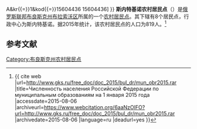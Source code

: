 {{Infobox Settlement
| official_name = 斯内特基诺农村居民点
| native_name = Сныткинское сельское поселение
| settlement_type = [[农村居民点|农村居民点]]
| subdivision_type = [[国家|国家]]
| subdivision_type1 = [[州_(俄罗斯)|州]]
| subdivision_type2 = [[区_(苏联)|区]]
| subdivision_name = {{RUS}}
| subdivision_name1 = [[布良斯克州|布良斯克州]]
| subdivision_name2 = [[布拉索沃区|布拉索沃区]]
| seat_type = 行政中心
| seat = 斯内特基诺
| population_as_of=2015
| population_footnotes = <ref name=stat />
| population_total = 819
| coordinates_display = inline,title
| latd =  | latm =  | lats =  | latNS = N
| longd =  | longm =  | longs =  | longEW = E
| timezone = [[莫斯科时间|MSK]]
| utc_offset = +3
| blank_name = [[俄罗斯市政土地区划代码|OKTMO编码]]
| blank_info = [http://classif.spb.ru/classificators/view/tma.php?st{{=}}A&kr{{=}}1&kod{{=}}15604436 15604436]
}}
'''斯内特基诺农村居民点'''（{{lang-ru|Сныткинское сельское поселение}}）是[[俄罗斯联邦|俄罗斯联邦]][[布良斯克州|布良斯克州]][[布拉索沃区|布拉索沃区]]所属的一个[[农村居民点|农村居民点]]。其下辖有8个居民点，行政中心为斯内特基诺。据2015年统计，该农村居民点的人口为819人。<ref name=stat>{{ cite web |url=http://www.gks.ru/free_doc/doc_2015/bul_dr/mun_obr2015.rar |title=Численность населения Российской Федерации по муниципальным образованиям на 1 января 2015 года |accessdate=2015-08-06 |archiveurl=https://www.webcitation.org/6aaNzOlFO?url=http://www.gks.ru/free_doc/doc_2015/bul_dr/mun_obr2015.rar |archivedate=2015-08-06 |language=ru |deadurl=yes }}</ref>

== 参考文献 ==
{{reflist}}

{{Russia-stub}}

[[Category:布良斯克州农村居民点|Category:布良斯克州农村居民点]]